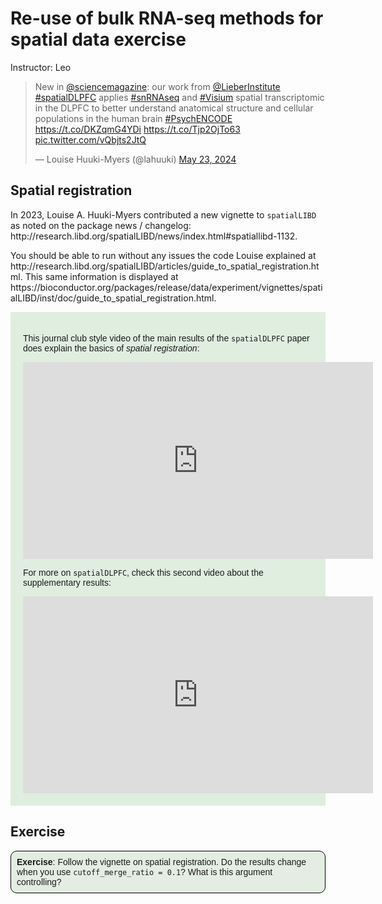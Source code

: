 # Re-use of bulk RNA-seq methods for spatial data exercise

Instructor: Leo

<blockquote class="twitter-tweet"><p lang="en" dir="ltr">New in <a href="https://twitter.com/ScienceMagazine?ref_src=twsrc%5Etfw">@sciencemagazine</a>: our work from <a href="https://twitter.com/LieberInstitute?ref_src=twsrc%5Etfw">@LieberInstitute</a> <a href="https://twitter.com/hashtag/spatialDLPFC?src=hash&amp;ref_src=twsrc%5Etfw">#spatialDLPFC</a> applies <a href="https://twitter.com/hashtag/snRNAseq?src=hash&amp;ref_src=twsrc%5Etfw">#snRNAseq</a> and <a href="https://twitter.com/hashtag/Visium?src=hash&amp;ref_src=twsrc%5Etfw">#Visium</a> spatial transcriptomic in the DLPFC to better understand anatomical structure and cellular populations in the human brain <a href="https://twitter.com/hashtag/PsychENCODE?src=hash&amp;ref_src=twsrc%5Etfw">#PsychENCODE</a> <a href="https://t.co/DKZqmG4YDi">https://t.co/DKZqmG4YDi</a> <a href="https://t.co/Tjp2OjTo63">https://t.co/Tjp2OjTo63</a> <a href="https://t.co/vQbjts2JtQ">pic.twitter.com/vQbjts2JtQ</a></p>&mdash; Louise Huuki-Myers (@lahuuki) <a href="https://twitter.com/lahuuki/status/1793714294334648638?ref_src=twsrc%5Etfw">May 23, 2024</a></blockquote> <script async src="https://platform.twitter.com/widgets.js" charset="utf-8"></script>

## Spatial registration

In 2023, Louise A. Huuki-Myers contributed a new vignette to `spatialLIBD` as noted on the package news / changelog: http://research.libd.org/spatialLIBD/news/index.html#spatiallibd-1132.

You should be able to run without any issues the code Louise explained at http://research.libd.org/spatialLIBD/articles/guide_to_spatial_registration.html. This same information is displayed at https://bioconductor.org/packages/release/data/experiment/vignettes/spatialLIBD/inst/doc/guide_to_spatial_registration.html.

<div style="background-color:#E0EEE0; padding:20px; font-family: sans-serif">

This journal club style video of the main results of the `spatialDLPFC` paper does explain the basics of *spatial registration*:

<iframe width="560" height="315" src="https://www.youtube.com/embed/EhP5-mhw29w?si=QFY3joJ7qEWFBXf-" title="YouTube video player" frameborder="0" allow="accelerometer; autoplay; clipboard-write; encrypted-media; gyroscope; picture-in-picture; web-share" referrerpolicy="strict-origin-when-cross-origin" allowfullscreen></iframe>

For more on `spatialDLPFC`, check this second video about the supplementary results:

<iframe width="560" height="315" src="https://www.youtube.com/embed/vSjXCni8Ndc?si=FqM85j1zPB8fOsT5" title="YouTube video player" frameborder="0" allow="accelerometer; autoplay; clipboard-write; encrypted-media; gyroscope; picture-in-picture; web-share" referrerpolicy="strict-origin-when-cross-origin" allowfullscreen></iframe>

</div>

## Exercise

<style>
p.exercise  {
background-color: #E4EDE2;
padding: 9px;
border: 1px solid black;
border-radius: 10px;
font-family: sans-serif;
}
</style>

<p class="exercise">
**Exercise**:
Follow the vignette on spatial registration. Do the results change when you use `cutoff_merge_ratio = 0.1`? What is this argument controlling?
</p>
